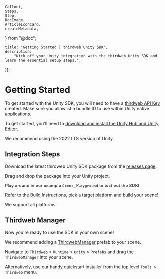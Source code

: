 	Callout,
	Steps,
	Step,
	DocImage,
	ArticleIconCard,
	createMetadata,
} from "@doc";

	title: "Getting Started | thirdweb Unity SDK",
	description:
		"Kick off your Unity integration with the thirdweb Unity SDK and learn the essential setup steps.",
});

# Getting Started

<Callout variant='info' title="API Key Required">

To get started with the Unity SDK, you will need to have a [thirdweb API Key](https://thirdweb.com/create-api-key) created. Make sure you allowlist a bundle ID to use within Unity native applications.

</Callout>

To get started, you'll need to [download and install the Unity Hub and Unity Editor](https://unity.com/download).

We recommend using the 2022 LTS version of Unity.

## Integration Steps

<Steps>

<Step title="Unity Package Download" >

Download the latest thirdweb Unity SDK package from the [releases page](https://github.com/thirdweb-dev/unity/releases).

</Step>

<Step title="Unity Package Import" >

Drag and drop the package into your Unity project. 

</Step>

<Step title="Test it!" >

Play around in our example `Scene_Playground` to test out the SDK!

</Step>

<Step title="Build it!" >

Refer to the [Build Instructions](/unity/v6/build-instructions), pick a target platform and build your scene!

We support all platforms.

</Step>

</Steps>

## Thirdweb Manager

Now you're ready to use the SDK in your own scene!

We recommend adding a [ThirdwebManager](/unity/v6/thirdwebmanager) prefab to your scene.

Navigate to `Thirdweb` > `Runtime` > `Unity` > `Prefabs` and drag the `ThirdwebManager` into your scene.

Alternatively, use our handy quickstart installer from the top level `Tools > Thirdweb` menu.

<ArticleIconCard
	href="/unity/v6/thirdwebmanager"
	icon={GraduationCap}
	title="Learn more about the ThirdwebManager"
/>
